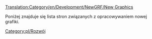 [[Translation:Category/en/Development/NewGRF/New Graphics]]

Poniżej znajduje się lista stron związanych z opracowywaniem nowej grafiki.

<!--[[Category:Development]]--> [[Category:pl/Rozwój]]